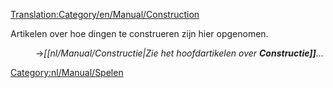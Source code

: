 [[Translation:Category/en/Manual/Construction]]


Artikelen over hoe dingen te construeren zijn hier opgenomen.
:→''[[nl/Manual/Constructie|Zie het hoofdartikelen over '''Constructie]]'''...''

[[Category:nl/Manual/Spelen]]
